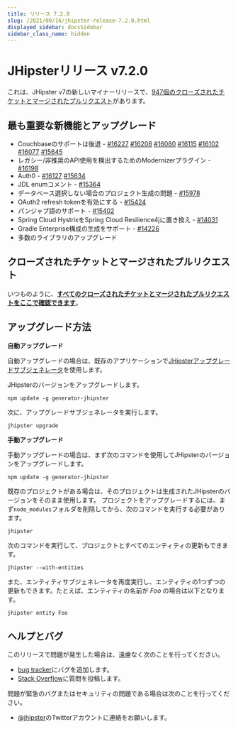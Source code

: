 ```yaml
---
title: リリース 7.2.0
slug: /2021/09/14/jhipster-release-7.2.0.html
displayed_sidebar: docsSidebar
sidebar_class_name: hidden
---
```


JHipsterリリース v7.2.0
==================

これは、JHipster v7の新しいマイナーリリースで、[947個のクローズされたチケットとマージされたプルリクエスト](https://github.com/jhipster/generator-jhipster/issues?q=milestone%3A7.2.0+is%3Aclosed)があります。


最も重要な新機能とアップグレード
-------------

- Couchbaseのサポートは後退 - [#16227](https://github.com/jhipster/generator-jhipster/pull/16227) [#16208](https://github.com/jhipster/generator-jhipster/pull/16208) [#16080](https://github.com/jhipster/generator-jhipster/pull/16080) [#16115](https://github.com/jhipster/generator-jhipster/pull/16115) [#16102](https://github.com/jhipster/generator-jhipster/pull/16102) [#16077](https://github.com/jhipster/generator-jhipster/pull/16077) [#15645](https://github.com/jhipster/generator-jhipster/pull/15645)
- レガシー/非推奨のAPI使用を検出するためのModernizerプラグイン - [#16198](https://github.com/jhipster/generator-jhipster/pull/16198)
- Auth0 - [#16127](https://github.com/jhipster/generator-jhipster/pull/16127) [#15634](https://github.com/jhipster/generator-jhipster/pull/15634)
- JDL enumコメント - [#15364](https://github.com/jhipster/generator-jhipster/pull/15364)
- データベース選択しない場合のプロジェクト生成の問題 - [#15978](https://github.com/jhipster/generator-jhipster/pull/15978)
- OAuth2 refresh tokenを有効にする - [#15424](https://github.com/jhipster/generator-jhipster/pull/15424)
- パンジャブ語のサポート - [#15402](https://github.com/jhipster/generator-jhipster/pull/15402)
- Spring Cloud HystrixをSpring Cloud Resilience4jに置き換え - [#14031](https://github.com/jhipster/generator-jhipster/issues/14031)
- Gradle Enterprise構成の生成をサポート - [#14226](https://github.com/jhipster/generator-jhipster/issues/14226)
- 多数のライブラリのアップグレード

クローズされたチケットとマージされたプルリクエスト
------------
いつものように、__[すべてのクローズされたチケットとマージされたプルリクエストをここで確認できます](https://github.com/jhipster/generator-jhipster/issues?q=milestone%3A7.2.0+is%3Aclosed)__。

アップグレード方法
------------

**自動アップグレード**

自動アップグレードの場合は、既存のアプリケーションで[JHipsterアップグレードサブジェネレータ](/upgrading-an-application/)を使用します。

JHipsterのバージョンをアップグレードします。

```
npm update -g generator-jhipster
```

次に、アップグレードサブジェネレータを実行します。

```
jhipster upgrade
```

**手動アップグレード**

手動アップグレードの場合は、まず次のコマンドを使用してJHipsterのバージョンをアップグレードします。

```
npm update -g generator-jhipster
```

既存のプロジェクトがある場合は、そのプロジェクトは生成されたJHipsterのバージョンをそのまま使用します。
プロジェクトをアップグレードするには、まず`node_modules`フォルダを削除してから、次のコマンドを実行する必要があります。

```
jhipster
```

次のコマンドを実行して、プロジェクトとすべてのエンティティの更新もできます。

```
jhipster --with-entities
```

また、エンティティサブジェネレータを再度実行し、エンティティの1つずつの更新もできます。たとえば、エンティティの名前が _Foo_ の場合は以下となります。

```
jhipster entity Foo
```


ヘルプとバグ
--------------

このリリースで問題が発生した場合は、遠慮なく次のことを行ってください。

- [bug tracker](https://github.com/jhipster/generator-jhipster/issues?state=open)にバグを追加します。
- [Stack Overflow](http://stackoverflow.com/tags/jhipster/info)に質問を投稿します。

問題が緊急のバグまたはセキュリティの問題である場合は次のことを行ってください。

- [@jhipster](https://twitter.com/jhipster)のTwitterアカウントに連絡をお願いします。
